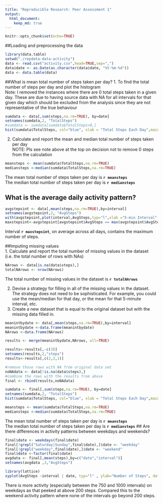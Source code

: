 ```yaml
---
title: "Reproducible Research: Peer Assessment 1"
output: 
  html_document:
    keep_md: true
---
```


```r
knitr::opts_chunk$set(echo=TRUE)
```
##Loading and preprocessing the data  

```r
library(data.table)
setwd("./repdata-data-activity")
data <- read.csv("activity.csv",head=TRUE,sep=",")
data$date <- as.Date(as.character(data$date, "%Y-%m-%d"))
data <- data.table(data)

```

##What is mean total number of steps taken per day?
1.  To find the total number of steps per day and plot the histogram  
Note: I removed the instances where there are 0 total steps taken in a given day.  These are due to having source data with NA for all intervals for that given day which should be excluded from the analysis since they are not representative of the true behaviour   
```r
sumdata <- data[,sum(steps,na.rm=TRUE), by=date]
setnames(sumdata,2, "TotalSteps")
#sumdata <- sumdata[sumdata$TotalSteps>0,]
hist(sumdata$TotalSteps, col="blue", xlab = "Total Steps Each Day",main="Total Number of Steps Taken Each Day")

```
  
2.  Calculate and report the mean and median total number of steps taken per day  
NOTE: Pls see note above at the top on decision not to remove 0 steps from the calculation
```r
meansteps <- mean(sumdata$TotalSteps,na.rm=TRUE)
mediansteps <-median(sumdata$TotalSteps,na.rm=TRUE)
```
The mean total number of steps taken per day is **`r meansteps`**  
The median total number of steps taken per day is **`r mediansteps`**


## What is the average daily activity pattern?
```r
avgstepsint <- data[,mean(steps,na.rm=TRUE),by=interval]
setnames(avgstepsint,2, "AvgSteps")
with(avgstepsint,plot(interval,AvgSteps,typ="l",xlab ="5-min Interval", ylab="Avg Number of Steps"))
maxstepsint<-avgstepsint[avgstepsint$AvgSteps == max(avgstepsint$AvgSteps),][[1]]
```
Interval **`r maxstepsint`**, on average across all days, contains the maximum number of steps.  

##Imputing missing values  
1.  Calculate and report the total number of missing values in the dataset (i.e. the total number of rows with NAs)
```r
NArows <- data[is.na(data$steps),]
totalNArows <- nrow(NArows)
```

The total number of missing values in the dataset is **`r totalNArows`**

2.  Devise a strategy for filling in all of the missing values in the dataset. The strategy does not need to be sophisticated. For example, you could use the mean/median for that day, or the mean for that 5-minute interval, etc.  
3.  Create a new dataset that is equal to the original dataset but with the missing data filled in.
```r
meanintbydate <- data[,mean(steps,na.rm=TRUE),by=interval]
meanintbydate <-data.frame(meanintbydate)
NArows <-data.frame(NArows)

results <- merge(meanintbydate,NArows, all=TRUE)

results<-results[,-c(3)]
setnames(results,2,"steps")
results<-results[,c(2,3,1)]

#remove those rows with NA from original data set
noNAdata <- data[!is.na(data$steps),]
#combine the rows with the results from above
final <- rbind(results,noNAdata)
```

```r
sumdata <- final[,sum(steps,na.rm=TRUE), by=date]
setnames(sumdata,2, "TotalSteps")
hist(sumdata$TotalSteps, col="blue", xlab = "Total Steps Each Day",main="Total Number of Steps Taken Each Day")

meansteps <- mean(sumdata$TotalSteps,na.rm=TRUE)
mediansteps <-median(sumdata$TotalSteps,na.rm=TRUE)
```
The mean total number of steps taken per day is **`r meansteps`**  
The median total number of steps taken per day is **`r mediansteps`**
## Are there differences in activity patterns between weekdays and weekends?


```r
final$date <- weekdays(final$date)
final[!grepl("Saturday|Sunday",final$date),]$date <- "weekday"
final[!grepl("weekday",final$date),]$date <- "weekend"
final$date <-factor(final$date)
avgdata <- final[,mean(steps),by=c("date","interval")]
setnames(avgdata ,3,"AvgSteps")

library(lattice) 
xyplot(AvgSteps ~interval | date, typ="l" , ylab="Number of Steps", data = avgdata, layout = c(1, 2))

```
There is more activity (especially between the 750 and 1000 intervals) on weekdays as that peeked at above 200 steps.  Compared this to the weekend activity pattern where none of the intervals go beyond 200 steps.